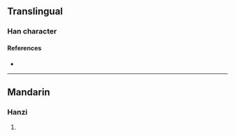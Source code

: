 {{character info/new}}
==Translingual==

===Han character===
{{Han char|rn=86|rad=火|as=12|sn=16|four=96881|canj=FWTC|ids=⿰火異}}

====References====
* {{Han ref|kx=0681.240|dkj=19383|hdz=32233.130|uh=71BC|ud=29116|bh=EA55|bd=59989}}

----

==Mandarin==

===Hanzi===
{{cmn-hanzi|pin=[[yì]] ([[yi4]])|wg=i<sup>4</sup>}}

# {{defn|lang=cmn|sort=火12}}